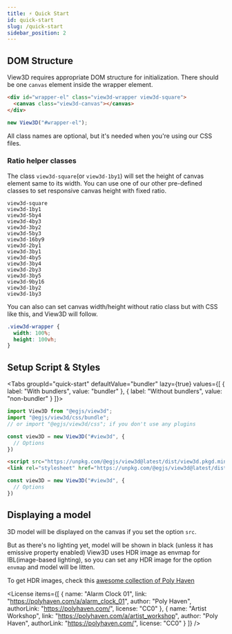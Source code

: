```yaml
---
title: ⚡ Quick Start
id: quick-start
slug: /quick-start
sidebar_position: 2
---
```



## DOM Structure
View3D requires appropriate DOM structure for initialization.
There should be one `canvas` element inside the wrapper element.

```html
<div id="wrapper-el" class="view3d-wrapper view3d-square">
  <canvas class="view3d-canvas"></canvas>
</div>
```
```js
new View3D("#wrapper-el");
```

All class names are optional, but it's needed when you're using our CSS files.

### Ratio helper classes
The class `view3d-square`(or `view3d-1by1`) will set the height of canvas element same to its width.
You can use one of our other pre-defined classes to set responsive canvas height with fixed ratio.

```
view3d-square
view3d-1by1
view3d-5by4
view3d-4by3
view3d-3by2
view3d-5by3
view3d-16by9
view3d-2by1
view3d-3by1
view3d-4by5
view3d-3by4
view3d-2by3
view3d-3by5
view3d-9by16
view3d-1by2
view3d-1by3
```

You can also can set canvas width/height without ratio class but with CSS like this, and View3D will follow.
```css
.view3d-wrapper {
  width: 100%;
  height: 100vh;
}
```

## Setup Script & Styles
<Tabs
  groupId="quick-start"
  defaultValue="bundler"
  lazy={true}
  values={[
    { label: "With bundlers", value: "bundler" },
    { label: "Without bundlers", value: "non-bundler" }
  ]}>
  <TabItem value="bundler">

```js
import View3D from "@egjs/view3d";
import "@egjs/view3d/css/bundle";
// or import "@egjs/view3d/css"; if you don't use any plugins

const view3D = new View3D("#view3d", {
  // Options
})
```

  </TabItem>
  <TabItem value="non-bundler">

```html
<script src="https://unpkg.com/@egjs/view3d@latest/dist/view3d.pkgd.min.js"></script>
<link rel="stylesheet" href="https://unpkg.com/@egjs/view3d@latest/dist/view3d-bundle.min.css">
```

```js
const view3D = new View3D("#view3d", {
  // Options
})
```

  </TabItem>
</Tabs>

## Displaying a model
3D model will be displayed on the canvas if you set the option `src`.

<View3D
  src="/model/draco/alarm.glb"
  showExampleCode />

But as there's no lighting yet, model will be shown in black (unless it has emissive property enabled)
View3D uses HDR image as envmap for IBL(image-based lighting), so you can set any HDR image for the option `envmap` and model will be litten.

<View3D
  src="/model/draco/alarm.glb"
  envmap="/texture/artist_workshop_1k.hdr"
  showExampleCode />

To get HDR images, check this [awesome collection of Poly Haven](https://polyhaven.com/hdris)

<License items={[
  {
    name: "Alarm Clock 01",
    link: "https://polyhaven.com/a/alarm_clock_01",
    author: "Poly Haven",
    authorLink: "https://polyhaven.com/",
    license: "CC0"
  },
  {
    name: "Artist Workshop",
    link: "https://polyhaven.com/a/artist_workshop",
    author: "Poly Haven",
    authorLink: "https://polyhaven.com/",
    license: "CC0"
  }
]} />
